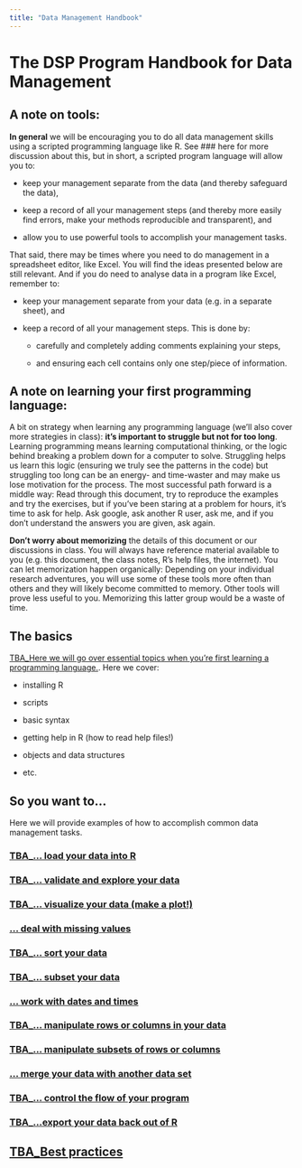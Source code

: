 ```yaml
---
title: "Data Management Handbook"
---
```



# The DSP Program Handbook for Data Management {.unnumbered}

## A note on tools:

**In general** we will be encouraging you to do all data management skills using a scripted programming language like R.  See ### here for more discussion about this, but in short, a scripted program language will allow you to:  

* keep your management separate from the data (and thereby safeguard the data),

* keep a record of all your management steps (and thereby more easily find errors, make your methods reproducible and transparent), and 

* allow you to use powerful tools to accomplish your management tasks.  


That said, there may be times where you need to do management in a spreadsheet editor, like Excel.  You will find the ideas presented below are still relevant.  And if you do need to analyse data in a program like Excel, remember to:  

* keep your management separate from your data (e.g. in a separate sheet), and 

* keep a record of all your management steps.  This is done by:

  + carefully and completely adding comments explaining your steps, 

  + and ensuring each cell contains only one step/piece of information.

## A note on learning your first programming language:

A bit on strategy when learning any programming language (we'll also cover more strategies in class): **it's important to struggle but not for too long**.  Learning programming means learning computational thinking, or the logic behind breaking a problem down for a computer to solve.  Struggling helps us learn this logic (ensuring we truly see the patterns in the code) but struggling too long can be an energy- and time-waster and may make us lose motivation for the process.  The most successful path forward is a middle way: Read through this document, try to reproduce the examples and try the exercises, but if you've been staring at a problem for hours, it's time to ask for help.  Ask google, ask another R user, ask me, and if you don't understand the answers you are given, ask again.  

**Don't worry about memorizing** the details of this document or our discussions in class.   You will always have reference material available to you (e.g. this document, the class notes, R's help files, the internet). You can let memorization happen organically: Depending on your individual research adventures, you will use some of these tools more often than others and they will likely become committed to memory.  Other tools will prove less useful to you.  Memorizing this latter group would be a waste of time.

## The basics

[TBA_Here we will go over essential topics when you're first learning a programming language.](DSPPH_DA_RBasics.qmd). Here we cover:

* installing R 

* scripts 

* basic syntax

* getting help in R (how to read help files!)

* objects and data structures

* etc.


## So you want to...

Here we will provide examples of how to accomplish common data management tasks.

### [TBA_... load your data into R](DSPPH_DA_Import.qmd) 

### [TBA_... validate and explore your data](DSPPH_DA_Validate.qmd)

### [TBA_... visualize your data (make a plot!)](DSPPH_DA_Visualization.qmd)

### [... deal with missing values](DSPPH_DA_MissingValues.qmd)

### [TBA_... sort your data](DSPPH_DA_Sort.qmd)

### [TBA_... subset your data](DSPPH_DA_Subset.qmd) 

### [... work with dates and times](DSPPH_DA_DatesTimes.qmd)

### [TBA_... manipulate rows or columns in your data](DSPPH_DA_ManipulateRowsColumns.qmd) 

### [TBA_... manipulate subsets of rows or columns](DSPPH_DA_ManipulateSubsets.qmd) 

### [... merge your data with another data set](DSPPH_DA_Merge.qmd)

### [TBA_... control the flow of your program](DSPPH_DA_Control.qmd)

### [TBA_...export your data back out of R](DSPPH_DA_Export.qmd)

## [TBA_Best practices](DSPPH_DA_BestPractices.qmd)



